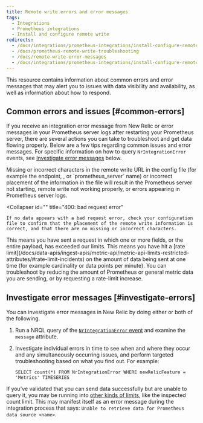 ```yaml
---
title: Remote write errors and error messages
tags:
  - Integrations
  - Prometheus integrations
  - Install and configure remote write
redirects:
  - /docs/integrations/prometheus-integrations/install-configure-remote-write/remote-write-errors-error-messages
  - /docs/prometheus-remote-write-troubleshooting
  - /docs/remote-write-error-messages
  - /docs/integrations/prometheus-integrations/install-configure-remote-write/remote-write-error-messages
---
```


This resource contains information about common errors and error messages that may alert you to issues with data visibility and availability, as well as information about how to respond.

## Common errors and issues [#common-errors]

If you receive an integration error message from New Relic or error messages in your Prometheus server logs after restarting your Prometheus server, there are several actions you can take to troubleshoot and get data flowing properly. Below are a few tips regarding common issues and error messages. For specific information on how to query `NrIntegrationError` events, see [Investigate error messages](#investigate-errors) below.

<CollapserGroup>
  <Collapser
    id=""
    title="Configuration errors"
  >
    Missing or incorrect characters in the remote write URL in the config file (for example the endpoint, <InlinePopover type="licenseKey" />, or `prometheus_server` name) or incorrect placement of the information in the file will result in the Prometheus server not starting, remote write not working properly, or errors appearing in Prometheus server logs.
  </Collapser>

  <Collapser
    id=""
    title="400: bad request error"
  >
    If no data appears with a bad request error, check your configuration file to confirm that the placement of the remote write information is correct, and that there are no missing or incorrect characters.
  </Collapser>

  <Collapser title="413: request entity too large error">
    This means you have sent a request in which one or more fields, or the entire payload, has exceeded our limits.
  </Collapser>

  <Collapser title="429: rate limit error">
    This means you have hit a [rate limit](/docs/data-apis/ingest-apis/metric-api/metric-api-limits-restricted-attributes/#rate-limit-incidents) on the amount of data being sent at one time (for example cardinality or data points per minute). You can troubleshoot by reducing the amount of Prometheus or general metric data you are sending, or by requesting a rate-limit increase.
  </Collapser>
</CollapserGroup>

## Investigate error messages [#investigate-errors]

You can investigate error messages in New Relic by doing either or both of the following.

1. Run a NRQL query of the [`NrIntegrationError` event](/docs/telemetry-data-platform/manage-data/nrintegrationerror) and examine the `message` attribute.
2. Investigate individual errors in time to see when and where they occur and any simultaneously occurring issues, and perform targeted troubleshooting based on what you find out. For example:

   ```
   SELECT count(*) FROM NrIntegrationError WHERE newRelicFeature = 'Metrics' TIMESERIES
   ```

If you’ve validated that you can send data successfully but are unable to query it, you may be running into [other kinds of limits](/docs/insights/use-insights-ui/manage-account-data/rate-limits-insights), like the inspected count limit. This may manifest itself as an error message during the integration process that says: `Unable to retrieve data for Prometheus data source <name>`.
